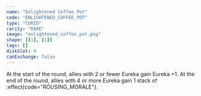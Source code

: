 ```yaml
---
name: "Enlightened Coffee Pot"
code: "ENLIGHTENED_COFFEE_POT"
type: "CURIO"
rarity: "RARE"
image: "enlightened_coffee_pot.png"
shape: [[1], [1]]
tags: []
diskSlot: 0
canExchange: false
---
```


At the start of the round, allies with 2 or fewer Eureka gain Eureka +1. At the end of the round, allies with 4 or more Eureka gain 1 stack of :effect{code="ROUSING_MORALE"}.
